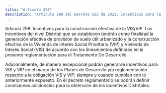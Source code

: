 ```yaml
---
title: "Artículo 298"
description: "Artículo 298 del Decreto 555 de 2021. Incentivos para la construcción efectiva de la VIS/VIP."
---
```


Artículo 298. Incentivos para la construcción efectiva de la VIS/VIP. Los incentivos del nivel Distrital que se establecen tendrán como finalidad la generación efectiva de provisión de suelo útil urbanizado y la construcción efectiva de la Vivienda de Interés Social Prioritario (VIP) y Vivienda de Interés Social (VIS) de acuerdo con los lineamientos definidos en la presente reglamentación para el Tratamiento De Desarrollo
 
Adicionalmente, de manera excepcional podrán generarse incentivos para VIS y VIP en el marco de los Planes de Desarrollo y/o reglamentación respecto a la obligación VIS y VIP; siempre y cuando cumplan con lo anteriormente expuesto. En el decreto reglamentario se podrán definir condiciones adicionales para la obtención de los incentivos Distritales.